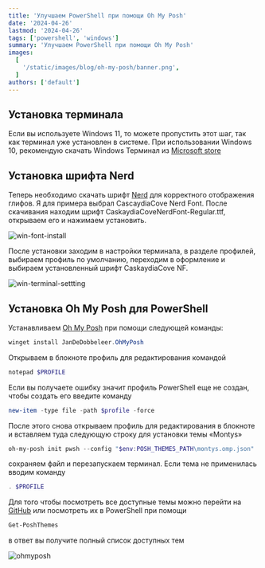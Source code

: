 ```yaml
---
title: 'Улучшаем PowerShell при помощи Oh My Posh'
date: '2024-04-26'
lastmod: '2024-04-26'
tags: ['powershell', 'windows']
summary: 'Улучшаем PowerShell при помощи Oh My Posh'
images:
  [
    '/static/images/blog/oh-my-posh/banner.png',
  ]
authors: ['default']
---
```



## Установка терминала

Если вы используете Windows 11, то можете пропустить этот шаг, так как терминал уже установлен в системе. При использовании Windows 10, рекомендую скачать Windows Терминал из [Microsoft store](https://apps.microsoft.com/detail/windows-terminal/9N0DX20HK701?hl=ru-ru\&gl=RU)

## Установка шрифта Nerd

Теперь необходимо скачать шрифт [Nerd](https://www.nerdfonts.com/font-downloads) для корректного отображения глифов. Я для примера выбрал CascaydiaCove Nerd Font. После скачивания находим шрифт CaskaydiaCoveNerdFont-Regular.ttf, открываем его и нажимаем установить.

![win-font-install](/static/images/blog/oh-my-posh/win-font-install.png)

После установки заходим в настройки терминала, в разделе профилей, выбираем профиль по умолчанию, переходим в оформление и выбираем установленный шрифт CaskaydiaCove NF.

![win-terminal-settting](/static/images/blog/oh-my-posh/win-terminal-settting.png)

## Установка Oh My Posh для PowerShell

Устанавливаем [Oh My Posh](https://ohmyposh.dev/) при помощи следующей команды:

```powershell
winget install JanDeDobbeleer.OhMyPosh
```

Открываем в блокноте профиль для редактирования командой

```powershell
notepad $PROFILE
```

Если вы получаете ошибку значит профиль PowerShell еще не создан, чтобы создать его введите команду

```powershell
new-item -type file -path $profile -force
```

После этого снова открываем профиль для редактирования в блокноте и вставляем туда следующую строку для установки темы «Montys»

```powershell
oh-my-posh init pwsh --config "$env:POSH_THEMES_PATH\montys.omp.json" | Invoke-Expression
```

сохраняем файл и перезапускаем терминал. Если тема не применилась вводим команду

```powershell
. $PROFILE
```

Для того чтобы посмотреть все доступные темы можно перейти на [GitHub](https://github.com/JanDeDobbeleer/oh-my-posh/tree/main/themes) или посмотреть их в PowerShell при помощи

```powershell
Get-PoshThemes
```

в ответ вы получите полный список доступных тем

![ohmyposh](/static/images/blog/oh-my-posh/ohmyposh.png)

